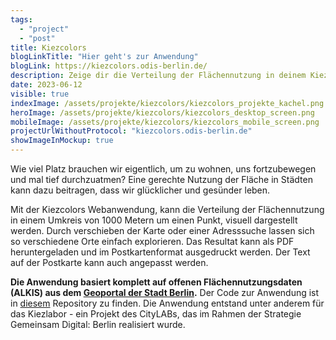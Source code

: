 ```yaml
---
tags:
  - "project"
  - "post"
title: Kiezcolors
blogLinkTitle: "Hier geht's zur Anwendung"
blogLink: https://kiezcolors.odis-berlin.de/
description: Zeige dir die Verteilung der Flächennutzung in deinem Kiez an
date: 2023-06-12
visible: true
indexImage: /assets/projekte/kiezcolors/kiezcolors_projekte_kachel.png
heroImage: /assets/projekte/kiezcolors/kiezcolors_desktop_screen.png
mobileImage: /assets/projekte/kiezcolors/kiezcolors_mobile_screen.png
projectUrlWithoutProtocol: "kiezcolors.odis-berlin.de"
showImageInMockup: true
---
```


Wie viel Platz brauchen wir eigentlich, um zu wohnen, uns fortzubewegen und mal tief durchzuatmen? Eine gerechte Nutzung der Fläche in Städten kann dazu beitragen, dass wir glücklicher und gesünder leben.

Mit der Kiezcolors Webanwendung, kann die Verteilung der Flächennutzung in einem Umkreis von 1000 Metern um einen Punkt, visuell dargestellt werden. Durch verschieben der Karte oder einer Adresssuche lassen sich so verschiedene Orte einfach explorieren. Das Resultat kann als PDF heruntergeladen und im Postkartenformat ausgedruckt werden. Der Text auf der Postkarte kann auch angepasst werden.

**Die Anwendung basiert komplett auf offenen Flächennutzungsdaten (ALKIS) aus dem [Geoportal der Stadt Berlin](https://fbinter.stadt-berlin.de/fb/).** Der Code zur Anwendung ist in [diesem](https://github.com/technologiestiftung/kiezcolors/) Repository zu finden. Die Anwendung entstand unter anderem für das Kiezlabor - ein Projekt des CityLABs, das im Rahmen der Strategie Gemeinsam Digital: Berlin realisiert wurde.


<ImageSection
  src="/images/postcard_kiezcolors.png"
  caption="Beispiel Poskarte"
  withShadow
/>
